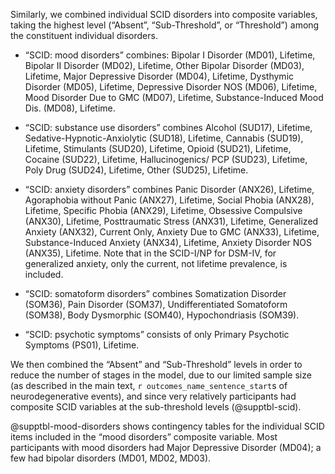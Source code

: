 
Similarly, we combined individual SCID disorders into composite variables,
taking the highest level ("Absent", "Sub-Threshold", or "Threshold")
among the constituent individual disorders.

- "SCID: mood disorders" combines:
Bipolar I Disorder (MD01), Lifetime,
Bipolar II Disorder (MD02), Lifetime,
Other Bipolar Disorder (MD03), Lifetime,
Major Depressive Disorder (MD04), Lifetime,
Dysthymic Disorder (MD05), Lifetime,
Depressive Disorder NOS (MD06), Lifetime,
Mood Disorder Due to GMC (MD07), Lifetime,
Substance-Induced Mood Dis. (MD08), Lifetime.

- "SCID: substance use disorders" combines
Alcohol (SUD17), Lifetime,
Sedative-Hypnotic-Anxiolytic (SUD18), Lifetime,
Cannabis (SUD19), Lifetime,
Stimulants (SUD20), Lifetime,
Opioid (SUD21), Lifetime,
Cocaine (SUD22), Lifetime,
Hallucinogenics/ PCP (SUD23), Lifetime,
Poly Drug (SUD24), Lifetime,
Other (SUD25), Lifetime.

- "SCID: anxiety disorders" combines
Panic Disorder (ANX26), Lifetime,
Agoraphobia without Panic (ANX27), Lifetime,
Social Phobia (ANX28), Lifetime,
Specific Phobia (ANX29), Lifetime,
Obsessive Compulsive (ANX30), Lifetime,
Posttraumatic Stress (ANX31), Lifetime,
Generalized Anxiety (ANX32), Current Only,
Anxiety Due to GMC (ANX33), Lifetime,
Substance-Induced Anxiety (ANX34), Lifetime,
Anxiety Disorder NOS (ANX35), Lifetime.
Note that in the SCID-I/NP for DSM-IV, for generalized anxiety,
only the current, not lifetime prevalence, is included.

- "SCID: somatoform disorders" combines
Somatization Disorder (SOM36),
Pain Disorder (SOM37),
Undifferentiated Somatoform (SOM38),
Body Dysmorphic (SOM40),
Hypochondriasis (SOM39).

- "SCID: psychotic symptoms" consists of only Primary Psychotic Symptoms (PS01), Lifetime.

We then combined the "Absent" and "Sub-Threshold" levels
in order to reduce the number of stages in the model,
due to our limited sample size 
(as described in the main text, 
`r outcomes_name_sentence_start`s of neurodegenerative events),
and since very relatively participants had composite SCID variables
at the sub-threshold levels (@supptbl-scid).

@supptbl-mood-disorders shows contingency tables 
for the individual SCID items included in the
"mood disorders" composite variable.
Most participants with mood disorders had Major Depressive Disorder (MD04);
a few had bipolar disorders (MD01, MD02, MD03).

